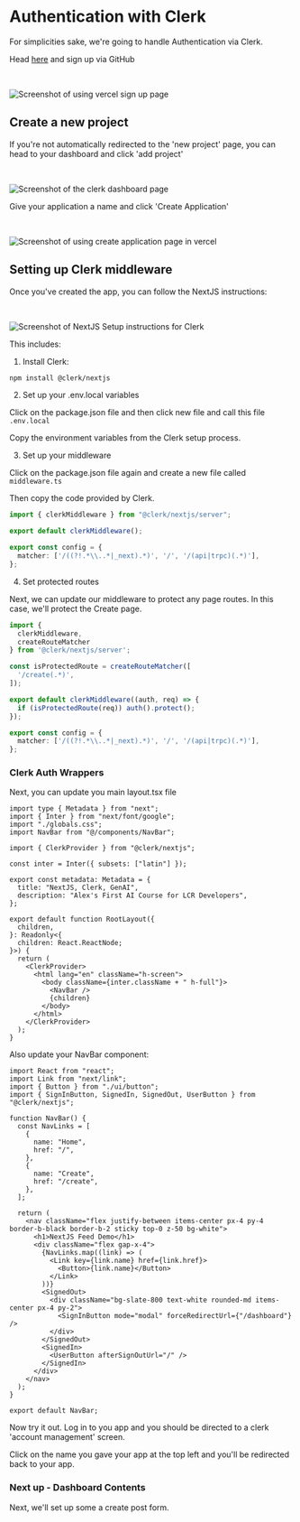 # Authentication with Clerk

For simplicities sake, we're going to handle Authentication via Clerk.

Head [here](https://clerk.com/) and sign up via GitHub

<br />


<Image
  src="/clerk/signup.png"
  alt="Screenshot of using vercel sign up page"
  width={1000}
  height={1000}
/>

## Create a new project

If you're not automatically redirected to the 'new project' page, you can head to your dashboard and click 'add project'

<br />

<Image
  src="/clerk/create_app.png"
  alt="Screenshot of the clerk dashboard page"
  width={1000}
  height={1000}
/>

Give your application a name and click 'Create Application'

<br />

<Image
  src="/clerk/create_app2.png"
  alt="Screenshot of using create application page in vercel"
  width={1000}
  height={1000}
/>

## Setting up Clerk middleware

Once you've created the app, you can follow the NextJS instructions:

<br />

<Image
  src="/clerk/follow_demo.png"
  alt="Screenshot of NextJS Setup instructions for Clerk"
  width={1000}
  height={1000}
/>


This includes: 

1. Install Clerk:

```sh filename="terminal" copy
npm install @clerk/nextjs
```

2. Set up your .env.local variables

Click on the package.json file and then click new file and call this file `.env.local`

Copy the environment variables from the Clerk setup process.

3. Set up your middleware

Click on the package.json file again and create a new file called `middleware.ts`

Then copy the code provided by Clerk.

```ts filename="middleware.ts" copy
import { clerkMiddleware } from "@clerk/nextjs/server";

export default clerkMiddleware();

export const config = {
  matcher: ['/((?!.*\\..*|_next).*)', '/', '/(api|trpc)(.*)'],
};
```

4. Set protected routes

Next, we can update our middleware to protect any page routes. In this case, we'll protect the Create page.

```ts filename="middleware.ts" copy
import {
  clerkMiddleware,
  createRouteMatcher
} from '@clerk/nextjs/server';

const isProtectedRoute = createRouteMatcher([
  '/create(.*)',
]);

export default clerkMiddleware((auth, req) => {
  if (isProtectedRoute(req)) auth().protect();
});

export const config = {
  matcher: ['/((?!.*\\..*|_next).*)', '/', '/(api|trpc)(.*)'],
};
```

### Clerk Auth Wrappers

Next, you can update you main layout.tsx file

```tsx filename="layout.tsx" copy
import type { Metadata } from "next";
import { Inter } from "next/font/google";
import "./globals.css";
import NavBar from "@/components/NavBar";

import { ClerkProvider } from "@clerk/nextjs";

const inter = Inter({ subsets: ["latin"] });

export const metadata: Metadata = {
  title: "NextJS, Clerk, GenAI",
  description: "Alex's First AI Course for LCR Developers",
};

export default function RootLayout({
  children,
}: Readonly<{
  children: React.ReactNode;
}>) {
  return (
    <ClerkProvider>
      <html lang="en" className="h-screen">
        <body className={inter.className + " h-full"}>
          <NavBar />
          {children}
        </body>
      </html>
    </ClerkProvider>
  );
}
```

Also update your NavBar component:

```tsx filename="NavBar.tsx" copy
import React from "react";
import Link from "next/link";
import { Button } from "./ui/button";
import { SignInButton, SignedIn, SignedOut, UserButton } from "@clerk/nextjs";

function NavBar() {
  const NavLinks = [
    {
      name: "Home",
      href: "/",
    },
    {
      name: "Create",
      href: "/create",
    },
  ];

  return (
    <nav className="flex justify-between items-center px-4 py-4 border-b-black border-b-2 sticky top-0 z-50 bg-white">
      <h1>NextJS Feed Demo</h1>
      <div className="flex gap-x-4">
        {NavLinks.map((link) => (
          <Link key={link.name} href={link.href}>
            <Button>{link.name}</Button>
          </Link>
        ))}
        <SignedOut>
          <div className="bg-slate-800 text-white rounded-md items-center px-4 py-2">
            <SignInButton mode="modal" forceRedirectUrl={"/dashboard"} />
          </div>
        </SignedOut>
        <SignedIn>
          <UserButton afterSignOutUrl="/" />
        </SignedIn>
      </div>
    </nav>
  );
}

export default NavBar;

```

Now try it out. Log in to you app and you should be directed to a clerk 'account management' screen.

Click on the name you gave your app at the top left and you'll be redirected back to your app.

### Next up - Dashboard Contents

Next, we'll set up some a create post form.